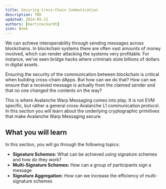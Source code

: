 ```yaml
---
title: Securing Cross-Chain Communication
description: TBD
updated: 2024-05-31
authors: [martineckardt]
icon: Book
---
```


<YouTube id="rJ-G5ri65rs" />

We can achieve interoperability through sending messages across blockchains. In blockchain systems there are often vast amounts of money involved, which can render attacking the systems very profitable. For instance, we've seen bridge hacks where criminals stole billions of dollars in digital assets.

Ensuring the security of the communication between blockchain is critical when building cross-chain dApps. But how can we do that? How can we ensure that a received message is actually from the claimed sender and that no one changed the contents on the way?

This is where Avalanche Warp Messaging comes into play. It is not EVM specific, but rather a general cross-Avalanche L1 communication protocol. In this section you will learn about the underlying cryptographic primitives that make Avalanche Warp Messaging secure.

## What you will learn

In this section, you will go through the following topics:

- **Signature Schemes:** What can be achieved using signature schemes and how do they work?
- **Multi-Signature Schemes:** How can a group of participants sign a message
- **Signature Aggregation:** How can we increase the efficiency of multi-signature schemes
